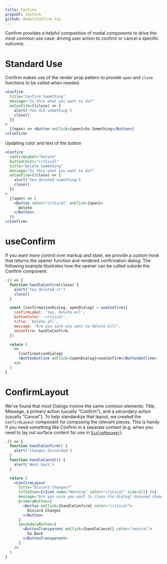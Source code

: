 ```yaml
---
title: Confirm
propsOf: Confirm
github: Modal/Confirm.tsx
---
```


Confirm provides a helpful composition of modal components to drive the most common use case: driving user action to confirm or cancel a specific outcome.

# Standard Use

Confirm makes use of the render prop pattern to provide `open` and `close` functions to be called when needed.

```jsx
<Confirm
  title="Confirm Something"
  message="Is this what you want to do?"
  onConfirm={(close) => {
    alert('You did something')
    close()
  }}
>
  {(open) => <Button onClick={open}>Do Something</Button>}
</Confirm>
```

Updating color and text of the button

```jsx
<Confirm
  confirmLabel="Delete"
  buttonColor="critical"
  title="Delete Something"
  message="Is this what you want to do?"
  onConfirm={(close) => {
    alert('You deleted something')
    close()
  }}
>
  {(open) => (
    <Button color="critical" onClick={open}>
      Delete
    </Button>
  )}
</Confirm>
```

# useConfirm

If you want more control over markup and state, we provide a custom hook that returns the opener function and rendered confirmation dialog. The following example illustrates how the opener can be called outside the Confirm component.

```jsx
;() => {
  function handleConfirm(close) {
    alert('You deleted it')
    close()
  }

  const [confirmationDialog, openDialog] = useConfirm({
    confirmLabel: 'Yes, Delete all',
    buttonColor: 'critical',
    title: `Delete all`,
    message: 'Are you sure you want to delete all?',
    onConfirm: handleConfirm,
  })

  return (
    <>
      {confirmationDialog}
      <ButtonOutline onClick={openDialog}>useConfirm</ButtonOutline>
    </>
  )
}
```

# ConfirmLayout

We've found that most Dialogs involve the same common elements: Title, Message, a primary action (usually "Confirm"), and a secondary action (usually "Cancel").
To help standardize that layout, we created the `ConfirmLayout` component for composing the relevant pieces. This is handy if you need something like Confirm in a separate context (e.g. when you need to lay out surface content for use in [`DialogManager`](/components/modals/dialog#dialogmanager)).

```jsx
;() => {
  function handleConfirm() {
    alert('Changes discarded')
  }
  function handleCancel() {
    alert('Went back')
  }

  return (
    <ConfirmLayout
      title="Discard Changes?"
      titleIcon={<Icon name="Warning" color="critical" size={22} />}
      message="Are you sure you want to close the dialog? Unsaved changes will be lost."
      primaryButton={
        <Button onClick={handleConfirm} color="critical">
          Discard Changes
        </Button>
      }
      secondaryButton={
        <ButtonTransparent onClick={handleCancel} color="neutral">
          Go Back
        </ButtonTransparent>
      }
    />
  )
}
```
